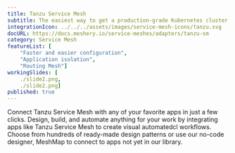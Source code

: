 ```yaml
---
title: Tanzu Service Mesh
subtitle: The easiest way to get a production-grade Kubernetes cluster up and running
integrationIcon: ../../../assets/images/service-mesh-icons/tanzu.svg
docURL: https://docs.meshery.io/service-meshes/adapters/tanzu-sm
category: Service Mesh
featureList: [
    "Faster and easier configuration",
    "Application isolation",
    "Routing Mesh"]
workingSlides: [
    ./slide2.png,
    ./slide2.png]
published: true
---
```


<p>
    Connect Tanzu Service Mesh with any of your favorite apps in just a few
    clicks. Design, build, and automate anything for your work by
    integrating apps like Tanzu Service Mesh to create visual automatedcl
    workflows. Choose from hundreds of ready-made design patterns or use
    our no-code designer, MeshMap to connect to apps not yet in our
    library.
</p>
